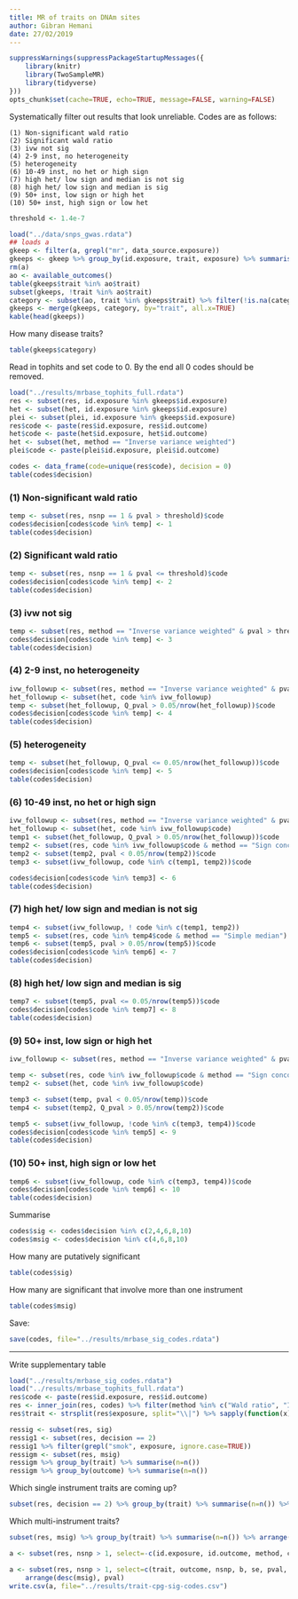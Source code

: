 ```yaml
---
title: MR of traits on DNAm sites
author: Gibran Hemani
date: 27/02/2019
---
```


```r
suppressWarnings(suppressPackageStartupMessages({
	library(knitr)
	library(TwoSampleMR)
	library(tidyverse)
}))
opts_chunk$set(cache=TRUE, echo=TRUE, message=FALSE, warning=FALSE)
```

Systematically filter out results that look unreliable. Codes are as follows:

```
(1) Non-significant wald ratio
(2) Significant wald ratio
(3) ivw not sig
(4) 2-9 inst, no heterogeneity
(5) heterogeneity
(6) 10-49 inst, no het or high sign
(7) high het/ low sign and median is not sig
(8) high het/ low sign and median is sig
(9) 50+ inst, low sign or high het
(10) 50+ inst, high sign or low het
```

```r

threshold <- 1.4e-7

load("../data/snps_gwas.rdata")
## loads a
gkeep <- filter(a, grepl("mr", data_source.exposure))
gkeeps <- gkeep %>% group_by(id.exposure, trait, exposure) %>% summarise(n=n()) %>% arrange(desc(n)) %>% ungroup %>% filter(!duplicated(trait))
rm(a)
ao <- available_outcomes()
table(gkeeps$trait %in% ao$trait)
subset(gkeeps, !trait %in% ao$trait)
category <- subset(ao, trait %in% gkeeps$trait) %>% filter(!is.na(category)) %>% filter(!duplicated(trait)) %>% dplyr::select(trait, category, subcategory)
gkeeps <- merge(gkeeps, category, by="trait", all.x=TRUE)
kable(head(gkeeps))
```

How many disease traits?

```r
table(gkeeps$category)
```

Read in tophits and set code to 0. By the end all 0 codes should be removed.

```r
load("../results/mrbase_tophits_full.rdata")
res <- subset(res, id.exposure %in% gkeeps$id.exposure)
het <- subset(het, id.exposure %in% gkeeps$id.exposure)
plei <- subset(plei, id.exposure %in% gkeeps$id.exposure)
res$code <- paste(res$id.exposure, res$id.outcome)
het$code <- paste(het$id.exposure, het$id.outcome)
het <- subset(het, method == "Inverse variance weighted")
plei$code <- paste(plei$id.exposure, plei$id.outcome)

codes <- data_frame(code=unique(res$code), decision = 0)
table(codes$decision)
```

### (1) Non-significant wald ratio

```r
temp <- subset(res, nsnp == 1 & pval > threshold)$code
codes$decision[codes$code %in% temp] <- 1
table(codes$decision)
```

### (2) Significant wald ratio

```r
temp <- subset(res, nsnp == 1 & pval <= threshold)$code
codes$decision[codes$code %in% temp] <- 2
table(codes$decision)
```

### (3) ivw not sig

```r
temp <- subset(res, method == "Inverse variance weighted" & pval > threshold)$code
codes$decision[codes$code %in% temp] <- 3
table(codes$decision)
```

### (4) 2-9 inst, no heterogeneity


```r
ivw_followup <- subset(res, method == "Inverse variance weighted" & pval <= threshold & nsnp >= 2 & nsnp < 10)$code
het_followup <- subset(het, code %in% ivw_followup)
temp <- subset(het_followup, Q_pval > 0.05/nrow(het_followup))$code
codes$decision[codes$code %in% temp] <- 4
table(codes$decision)
```

### (5) heterogeneity

```r
temp <- subset(het_followup, Q_pval <= 0.05/nrow(het_followup))$code
codes$decision[codes$code %in% temp] <- 5
table(codes$decision)
```

### (6) 10-49 inst, no het or high sign

```r
ivw_followup <- subset(res, method == "Inverse variance weighted" & pval <= threshold & nsnp >= 10 & nsnp < 50)
het_followup <- subset(het, code %in% ivw_followup$code)
temp1 <- subset(het_followup, Q_pval > 0.05/nrow(het_followup))$code
temp2 <- subset(res, code %in% ivw_followup$code & method == "Sign concordance test")
temp2 <- subset(temp2, pval < 0.05/nrow(temp2))$code
temp3 <- subset(ivw_followup, code %in% c(temp1, temp2))$code

codes$decision[codes$code %in% temp3] <- 6
table(codes$decision)
```

### (7) high het/ low sign and median is not sig

```r
temp4 <- subset(ivw_followup, ! code %in% c(temp1, temp2))
temp5 <- subset(res, code %in% temp4$code & method == "Simple median")
temp6 <- subset(temp5, pval > 0.05/nrow(temp5))$code
codes$decision[codes$code %in% temp6] <- 7
table(codes$decision)
```

### (8) high het/ low sign and median is sig

```r
temp7 <- subset(temp5, pval <= 0.05/nrow(temp5))$code
codes$decision[codes$code %in% temp7] <- 8
table(codes$decision)
```

### (9) 50+ inst, low sign or high het

```r
ivw_followup <- subset(res, method == "Inverse variance weighted" & pval <= threshold & nsnp >= 50)

temp <- subset(res, code %in% ivw_followup$code & method == "Sign concordance test")
temp2 <- subset(het, code %in% ivw_followup$code)

temp3 <- subset(temp, pval < 0.05/nrow(temp))$code
temp4 <- subset(temp2, Q_pval > 0.05/nrow(temp2))$code

temp5 <- subset(ivw_followup, !code %in% c(temp3, temp4))$code
codes$decision[codes$code %in% temp5] <- 9
table(codes$decision)
```

### (10) 50+ inst, high sign or low het

```r
temp6 <- subset(ivw_followup, code %in% c(temp3, temp4))$code
codes$decision[codes$code %in% temp6] <- 10
table(codes$decision)
```

Summarise

```r
codes$sig <- codes$decision %in% c(2,4,6,8,10)
codes$msig <- codes$decision %in% c(4,6,8,10)
```

How many are putatively significant

```r
table(codes$sig)
```

How many are significant that involve more than one instrument

```r
table(codes$msig)
```

Save:

```r
save(codes, file="../results/mrbase_sig_codes.rdata")
```

---

Write supplementary table

```r
load("../results/mrbase_sig_codes.rdata")
load("../results/mrbase_tophits_full.rdata")
res$code <- paste(res$id.exposure, res$id.outcome)
res <- inner_join(res, codes) %>% filter(method %in% c("Wald ratio", "Inverse variance weighted"))
res$trait <- strsplit(res$exposure, split="\\|") %>% sapply(function(x) x[1]) %>% gsub(" $", "", .)

ressig <- subset(res, sig)
ressig1 <- subset(res, decision == 2)
ressig1 %>% filter(grepl("smok", exposure, ignore.case=TRUE))
ressigm <- subset(res, msig)
ressigm %>% group_by(trait) %>% summarise(n=n())
ressigm %>% group_by(outcome) %>% summarise(n=n())
```

Which single instrument traits are coming up?

```r
subset(res, decision == 2) %>% group_by(trait) %>% summarise(n=n()) %>% arrange(desc(n)) %>% kable
```

Which multi-instrument traits?

```r
subset(res, msig) %>% group_by(trait) %>% summarise(n=n()) %>% arrange(desc(n)) %>% kable
```

```r
a <- subset(res, nsnp > 1, select=-c(id.exposure, id.outcome, method, chunk, code, sig, exposure))

a <- subset(res, nsnp > 1, select=c(trait, outcome, nsnp, b, se, pval, decision, msig)) %>%
	arrange(desc(msig), pval)
write.csv(a, file="../results/trait-cpg-sig-codes.csv")
```

